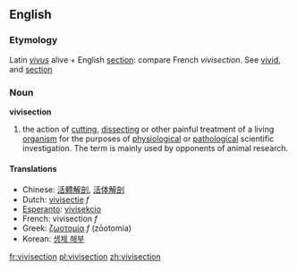 {{wikipedia}}
==English==
===Etymology===
Latin ''[[vivus]]'' alive + English [[section]]: compare French ''vivisection''.  See [[vivid]], and [[section]]

===Noun===
'''vivisection'''

#the action of [[cutting]], [[dissect|dissecting]] or other painful treatment of a living [[organism]] for the purposes of [[physiology|physiological]] or [[pathology|pathological]] scientific investigation.  The term is mainly used by opponents of animal research.

====Translations====
*Chinese: [[活體解剖]], [[活体解剖]]
*Dutch: [[vivisectie]] ''f''
*[[Esperanto]]: [[vivisekcio]]
*French: vivisection ''f''
*Greek: [[ζωοτομία]] ''f'' (zōotomía)
*Korean: [[생체 해부]]

[[fr:vivisection]]
[[pl:vivisection]]
[[zh:vivisection]]